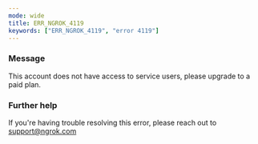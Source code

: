```yaml
---
mode: wide
title: ERR_NGROK_4119
keywords: ["ERR_NGROK_4119", "error 4119"]
---
```


### Message

This account does not have access to service users, please upgrade to a paid plan.

### Further help

If you're having trouble resolving this error, please reach out to [support@ngrok.com](mailto:support@ngrok.com?subject=Help%20with%20ERR_NGROK_4119)
